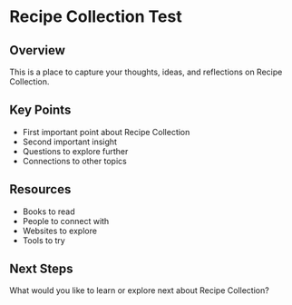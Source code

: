 # Recipe Collection Test

## Overview

This is a place to capture your thoughts, ideas, and reflections on Recipe Collection.

## Key Points

- First important point about Recipe Collection
- Second important insight
- Questions to explore further
- Connections to other topics

## Resources

- Books to read
- People to connect with
- Websites to explore
- Tools to try

## Next Steps

What would you like to learn or explore next about Recipe Collection?